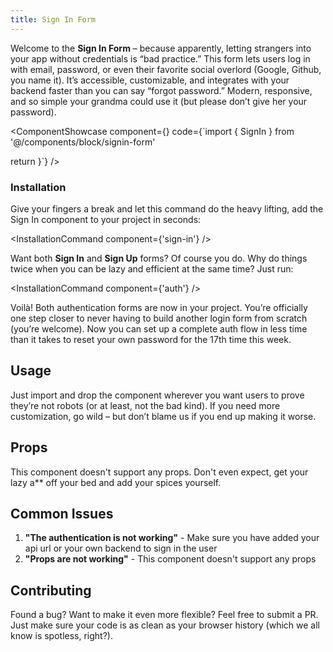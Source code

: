 ```yaml
---
title: Sign In Form
---
```



Welcome to the **Sign In Form** – because apparently, letting strangers into your app without credentials is “bad practice.” This form lets users log in with email, password, or even their favorite social overlord (Google, Github, you name it). It’s accessible, customizable, and integrates with your backend faster than you can say “forgot password.” Modern, responsive, and so simple your grandma could use it (but please don’t give her your password).

<ComponentShowcase
  component={<SignIn />}
  code={`import { SignIn } from '@/components/block/signin-form'

  return <SignIn />
}`}
/>

### Installation

Give your fingers a break and let this command do the heavy lifting, add the Sign In component to your project in seconds:

<InstallationCommand component={'sign-in'} />

Want both **Sign In** and **Sign Up** forms? Of course you do. Why do things twice when you can be lazy and efficient at the same time? Just run:

<InstallationCommand component={'auth'} />

Voilà! Both authentication forms are now in your project. You’re officially one step closer to never having to build another login form from scratch (you’re welcome). Now you can set up a complete auth flow in less time than it takes to reset your own password for the 17th time this week.

## Usage

Just import and drop the component wherever you want users to prove they’re not robots (or at least, not the bad kind). If you need more customization, go wild – but don’t blame us if you end up making it worse.

## Props

This component doesn't support any props. Don't even expect, get your lazy a** off your bed and add your spices yourself.

## Common Issues

1. **"The authentication is not working"** - Make sure you have added your api url or your own backend to sign in the user
2. **"Props are not working"** - This component doesn't support any props

## Contributing

Found a bug? Want to make it even more flexible? Feel free to submit a PR. Just make sure your code is as clean as your browser history (which we all know is spotless, right?).